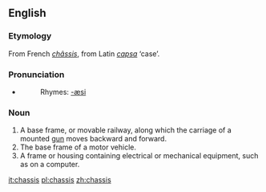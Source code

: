 ==English==

===Etymology===
From French ''[[châssis]]'', from Latin ''[[capsa]]'' ‘case’.

===Pronunciation===
* {{IPA|/ˈʃæsi/}}
*:Rhymes: [[Rhymes:English:-æsi|-æsi]]

===Noun===
{{en-noun|chassis}}

#A base frame, or movable railway, along which the carriage of a mounted [[gun]] moves backward and forward.
#The base frame of a motor vehicle.
#A frame or housing containing electrical or mechanical equipment, such as on a computer.

[[it:chassis]]
[[pl:chassis]]
[[zh:chassis]]